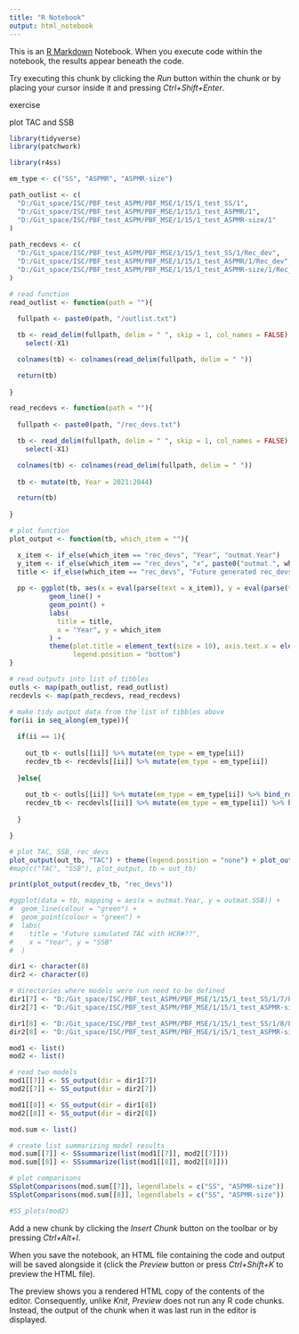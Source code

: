```yaml
---
title: "R Notebook"
output: html_notebook
---
```


This is an [R Markdown](http://rmarkdown.rstudio.com) Notebook. When you execute code within the notebook, the results appear beneath the code. 

Try executing this chunk by clicking the *Run* button within the chunk or by placing your cursor inside it and pressing *Ctrl+Shift+Enter*. 

exercise

plot TAC and SSB

```r

library(tidyverse)
library(patchwork)

library(r4ss)

```

```r

em_type <- c("SS", "ASPMR", "ASPMR-size")

path_outlist <- c(
  "D:/Git_space/ISC/PBF_test_ASPM/PBF_MSE/1/15/1_test_SS/1",
  "D:/Git_space/ISC/PBF_test_ASPM/PBF_MSE/1/15/1_test_ASPMR/1",
  "D:/Git_space/ISC/PBF_test_ASPM/PBF_MSE/1/15/1_test_ASPMR-size/1"
)
          
path_recdevs <- c(
  "D:/Git_space/ISC/PBF_test_ASPM/PBF_MSE/1/15/1_test_SS/1/Rec_dev",
  "D:/Git_space/ISC/PBF_test_ASPM/PBF_MSE/1/15/1_test_ASPMR/1/Rec_dev",
  "D:/Git_space/ISC/PBF_test_ASPM/PBF_MSE/1/15/1_test_ASPMR-size/1/Rec_dev"
)

# read function
read_outlist <- function(path = ""){
  
  fullpath <- paste0(path, "/outlist.txt")

  tb <- read_delim(fullpath, delim = " ", skip = 1, col_names = FALSE) %>% 
    select(-X1)

  colnames(tb) <- colnames(read_delim(fullpath, delim = " "))

  return(tb)
  
}

read_recdevs <- function(path = ""){
  
  fullpath <- paste0(path, "/rec_devs.txt")

  tb <- read_delim(fullpath, delim = " ", skip = 1, col_names = FALSE) %>% 
    select(-X1)

  colnames(tb) <- colnames(read_delim(fullpath, delim = " "))
  
  tb <- mutate(tb, Year = 2021:2044)

  return(tb)
  
}

# plot function
plot_output <- function(tb, which_item = ""){

  x_item <- if_else(which_item == "rec_devs", "Year", "outmat.Year")
  y_item <- if_else(which_item == "rec_devs", "x", paste0("outmat.", which_item))
  title <- if_else(which_item == "rec_devs", "Future generated rec_devs for itr = 1", paste0("Future simulated ", which_item, " with HCR #15"))
  
  pp <- ggplot(tb, aes(x = eval(parse(text = x_item)), y = eval(parse(text = y_item)), colour = em_type)) +
          geom_line() +
          geom_point() +
          labs(
            title = title,
            x = "Year", y = which_item
          ) +
          theme(plot.title = element_text(size = 10), axis.text.x = element_text(size = 6),
                legend.position = "bottom")
}

# read outputs into list of tibbles
outls <- map(path_outlist, read_outlist)
recdevls <- map(path_recdevs, read_recdevs)

# make tidy output data from the list of tibbles above
for(ii in seq_along(em_type)){
  
  if(ii == 1){
    
    out_tb <- outls[[ii]] %>% mutate(em_type = em_type[ii])
    recdev_tb <- recdevls[[ii]] %>% mutate(em_type = em_type[ii])
    
  }else{
    
    out_tb <- outls[[ii]] %>% mutate(em_type = em_type[ii]) %>% bind_rows(out_tb)
    recdev_tb <- recdevls[[ii]] %>% mutate(em_type = em_type[ii]) %>% bind_rows(recdev_tb)
    
  }

}

# plot TAC, SSB, rec_devs
plot_output(out_tb, "TAC") + theme(legend.position = "none") + plot_output(out_tb, "SSB") 
#map(c("TAC", "SSB"), plot_output, tb = out_tb)

print(plot_output(recdev_tb, "rec_devs"))

#ggplot(data = tb, mapping = aes(x = outmat.Year, y = outmat.SSB)) +
#  geom_line(colour = "green") +
#  geom_point(colour = "green") +
#  labs(
#    title = "Future simulated TAC with HCR#??",
#    x = "Year", y = "SSB"
#  )

```

```r

dir1 <- character(8)
dir2 <- character(8)

# directories where models were run need to be defined
dir1[7] <- "D:/Git_space/ISC/PBF_test_ASPM/PBF_MSE/1/15/1_test_SS/1/7/EM"
dir2[7] <- "D:/Git_space/ISC/PBF_test_ASPM/PBF_MSE/1/15/1_test_ASPMR-size/1/7/EM"

dir1[8] <- "D:/Git_space/ISC/PBF_test_ASPM/PBF_MSE/1/15/1_test_SS/1/8/EM"
dir2[8] <- "D:/Git_space/ISC/PBF_test_ASPM/PBF_MSE/1/15/1_test_ASPMR-size/1/8/EM"

mod1 <- list()
mod2 <- list()

# read two models
mod1[[7]] <- SS_output(dir = dir1[7])
mod2[[7]] <- SS_output(dir = dir2[7])

mod1[[8]] <- SS_output(dir = dir1[8])
mod2[[8]] <- SS_output(dir = dir2[8])

mod.sum <- list()

# create list summarizing model results
mod.sum[[7]] <- SSsummarize(list(mod1[[7]], mod2[[7]]))
mod.sum[[8]] <- SSsummarize(list(mod1[[8]], mod2[[8]]))

# plot comparisons
SSplotComparisons(mod.sum[[7]], legendlabels = c("SS", "ASPMR-size"))
SSplotComparisons(mod.sum[[8]], legendlabels = c("SS", "ASPMR-size"))

#SS_plots(mod2)

```

Add a new chunk by clicking the *Insert Chunk* button on the toolbar or by pressing *Ctrl+Alt+I*.

When you save the notebook, an HTML file containing the code and output will be saved alongside it (click the *Preview* button or press *Ctrl+Shift+K* to preview the HTML file).

The preview shows you a rendered HTML copy of the contents of the editor. Consequently, unlike *Knit*, *Preview* does not run any R code chunks. Instead, the output of the chunk when it was last run in the editor is displayed.
